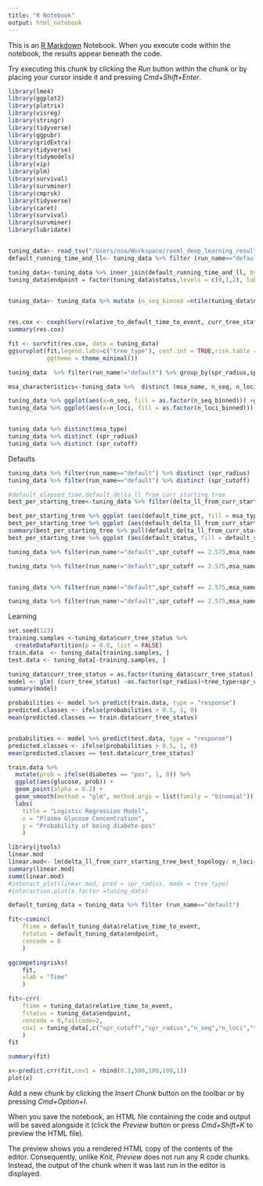 ```yaml
---
title: "R Notebook"
output: html_notebook
---
```


This is an [R Markdown](http://rmarkdown.rstudio.com) Notebook. When you execute code within the notebook, the results appear beneath the code. 

Try executing this chunk by clicking the *Run* button within the chunk or by placing your cursor inside it and pressing *Cmd+Shift+Enter*. 

```r
library(lme4)
library(ggplot2)
library(plotrix)
library(visreg)
library(stringr)
library(tidyverse)
library(ggpubr)
library(gridExtra)
library(tidyverse)
library(tidymodels)
library(vip) 
library(plm)
library(survival)
library(survminer)
library(cmprsk)
library(tidyverse)
library(caret)
library(survival)
library(survminer)
library(lubridate)



```




```r
tuning_data<- read_tsv("/Users/noa/Workspace/raxml_deep_learning_results/single_gene_MSAs/full_raxml_data.tsv")
default_running_time_and_ll<- tuning_data %>% filter (run_name=="default") %>% select (msa_name, starting_tree_ind, elapsed_running_time,delta_ll_from_curr_starting_tree_best_topology) %>% rename (default_elapsed_time = elapsed_running_time, default_delta_ll_from_curr_starting_tree = delta_ll_from_curr_starting_tree_best_topology )

tuning_data<-tuning_data %>% inner_join(default_running_time_and_ll, by = c("msa_name", "starting_tree_ind")) %>% mutate(status = ifelse(delta_ll_from_overall_msa_best_topology == 0,2,1), curr_tree_status = ifelse(delta_ll_from_curr_starting_tree_best_topology == 0,1,2)) %>%  mutate (istate = "entry",relative_to_default_time_to_event = elapsed_running_time/default_elapsed_time, tree_type_labeled = tree_type=="parsimony")# %>% sample_n(10000)
tuning_data$endpoint = factor(tuning_data$status,levels = c(0,1,2), labels = c(0,1,2)) 


tuning_data<- tuning_data %>% mutate (n_seq_binned =ntile(tuning_data$n_seq,3),n_loci_binned =ntile(tuning_data$n_loci,4)) %>% group_by(starting_tree_ind, msa_name) %>%  mutate(normalized_delta_ll_from_tree = delta_ll_from_curr_starting_tree_best_topology/-max(final_ll)) %>% ungroup()
                                                                                                

```




```r
res.cox <- coxph(Surv(relative_to_default_time_to_event, curr_tree_status) ~ as.factor(tree_type), data = tuning_data)
summary(res.cox)

```

```r

fit <- survfit(res.cox, data = tuning_data)
ggsurvplot(fit,legend.labs=c("tree_type"), conf.int = TRUE,risk.table = TRUE,
           ggtheme = theme_minimal())
```



```r
tuning_data  %>% filter(run_name!="default") %>% group_by(spr_radius,spr_cutoff, tree_type,n_seq_binned) %>% summarise(median_delta_ll = median(normalized_delta_ll_from_tree)) %>% ggplot(aes(y=median_delta_ll,x= spr_radius, color =tree_type ))+geom_line()+ facet_grid(cols =vars(n_seq_binned), rows = vars(spr_cutoff)) #vars(n_loci_binned), 
```


```r
msa_characteristics<-tuning_data %>%  distinct (msa_name, n_seq, n_loci)

tuning_data %>% ggplot(aes(x=n_seq, fill = as.factor(n_seq_binned))) +geom_histogram()
tuning_data %>% ggplot(aes(x=n_loci, fill = as.factor(n_loci_binned))) +geom_histogram()


tuning_data %>% distinct(msa_type)
tuning_data %>% distinct (spr_radius)
tuning_data %>% distinct (spr_cutoff)
```
Defaults

```r
tuning_data %>% filter(run_name=="default") %>% distinct (spr_radius)
tuning_data %>% filter(run_name=="default") %>% distinct (spr_cutoff)
```

```r
#default_elapsed_time,default_delta_ll_from_curr_starting_tree
best_per_starting_tree<-tuning_data %>% filter(delta_ll_from_curr_starting_tree_best_topology==0)  %>%  group_by(starting_tree_ind, msa_name)   %>%  filter(elapsed_running_time == min(elapsed_running_time)) %>% mutate(default_time_pct = (default_elapsed_time-elapsed_running_time)/ elapsed_running_time, default_status =  ifelse(run_name=="default", "default_is_best", ifelse(default_delta_ll_from_curr_starting_tree>0 & default_time_pct>0   ,"less_accurate_and_slower",ifelse(default_delta_ll_from_curr_starting_tree>0 & default_time_pct<0   ,"less_accurate_and_faster",ifelse(default_delta_ll_from_curr_starting_tree==0 & default_time_pct>0,"accurate_but_slower","NA")))))

best_per_starting_tree %>% ggplot (aes(default_time_pct, fill = msa_type)) + geom_histogram()
best_per_starting_tree %>% ggplot (aes(default_delta_ll_from_curr_starting_tree, fill = msa_type )) + geom_histogram()
summary(best_per_starting_tree %>% pull(default_delta_ll_from_curr_starting_tree))
best_per_starting_tree %>% ggplot (aes(default_status, fill = default_status )) + geom_histogram(stat="count") + theme(axis.text.x = element_text(angle = 60, vjust = 1, hjust=1))  

```




```r

tuning_data %>% filter(run_name!="default",spr_cutoff == 2.575,msa_name=="_ChenA4_Pro_ENSG00000116221.refined.fas") %>% ggplot(aes(y=delta_ll_from_curr_starting_tree_best_topology, x = spr_radius, group = interaction(starting_tree_ind, tree_type, msa_name), colour = tree_type)) + geom_line()

tuning_data %>% filter(run_name!="default",spr_cutoff == 2.575,msa_name=="_StruA5_gene731_22612.aln") %>% ggplot(aes(y=delta_ll_from_curr_starting_tree_best_topology, x = spr_radius, group = interaction(starting_tree_ind, tree_type, msa_name), colour = tree_type)) + geom_line()


tuning_data %>% filter(run_name!="default",spr_cutoff == 2.575,msa_name=="_WickD3a_7865.aln") %>% ggplot(aes(y=delta_ll_from_curr_starting_tree_best_topology, x = spr_radius, group = interaction(starting_tree_ind, tree_type, msa_name), colour = tree_type)) + geom_line(position = position_dodge(width = 0.1))

tuning_data %>% filter(run_name!="default",spr_cutoff == 2.575,msa_name=="_MisoD2a_EOG576HF8.aln") %>% ggplot(aes(y=delta_ll_from_curr_starting_tree_best_topology, x = spr_radius, group = interaction(starting_tree_ind, tree_type, msa_name), colour = tree_type)) + geom_line(position = position_dodge(width = 0.1))


```

Learning

```r

set.seed(123)
training.samples <-tuning_data$curr_tree_status %>% 
  createDataPartition(p = 0.8, list = FALSE)
train.data  <- tuning_data[training.samples, ]
test.data <- tuning_data[-training.samples, ]

```


```r
tuning_data$curr_tree_status = as.factor(tuning_data$curr_tree_status)
model <- glm( (curr_tree_status) ~as.factor(spr_radius)+tree_type+spr_cutoff+n_seq+n_loci, data = tuning_data, family = binomial)
summary(model)
```


```r
probabilities <- model %>% predict(train.data, type = "response")
predicted.classes <- ifelse(probabilities > 0.5, 1, 0)
mean(predicted.classes == train.data$curr_tree_status)


probabilities <- model %>% predict(test.data, type = "response")
predicted.classes <- ifelse(probabilities > 0.5, 1, 0)
mean(predicted.classes == test.data$curr_tree_status)
```

```r
train.data %>%
  mutate(prob = ifelse(diabetes == "pos", 1, 0)) %>%
  ggplot(aes(glucose, prob)) +
  geom_point(alpha = 0.2) +
  geom_smooth(method = "glm", method.args = list(family = "binomial")) +
  labs(
    title = "Logistic Regression Model", 
    x = "Plasma Glucose Concentration",
    y = "Probability of being diabete-pos"
    )
```


```r
library(jtools)
linear.mod
linear.mod<- lm(delta_ll_from_curr_starting_tree_best_topology/ n_loci~as.factor(spr_radius)+tree_type+spr_cutoff+n_seq+n_loci, data =tuning_data )
summary(linear.mod)
summ(linear.mod)
#interact_plot(linear.mod, pred = spr_radius, modx = tree_type)
#interaction.plot(x.factor =tuning_data)
```





```r

default_tuning_data = tuning_data %>% filter (run_name=="default")

fit<-cuminc(
    ftime = default_tuning_data$relative_time_to_event, 
    fstatus = default_tuning_data$endpoint, 
    cencode = 0
    )

ggcompetingrisks(
    fit,
    xlab = "Time"
    )


```



```r
fit<-crr(
    ftime = tuning_data$relative_time_to_event, 
    fstatus = tuning_data$endpoint, 
    cencode = 0,failcode=2,
    cov1 = tuning_data[,c("spr_cutoff","spr_radius","n_seq","n_loci","tree_type")]
    )
fit

summary(fit)

```




```r

x<-predict.crr(fit,cov1 = rbind(0.1,500,100,100,1))
plot(x)
```




Add a new chunk by clicking the *Insert Chunk* button on the toolbar or by pressing *Cmd+Option+I*.

When you save the notebook, an HTML file containing the code and output will be saved alongside it (click the *Preview* button or press *Cmd+Shift+K* to preview the HTML file). 

The preview shows you a rendered HTML copy of the contents of the editor. Consequently, unlike *Knit*, *Preview* does not run any R code chunks. Instead, the output of the chunk when it was last run in the editor is displayed.

